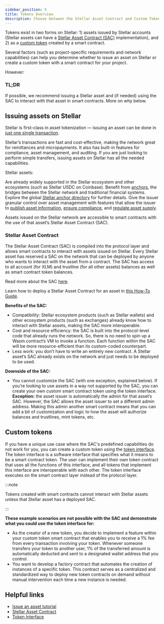 ```yaml
---
sidebar_position: 5
title: Tokens Overview
description: Choose between the Stellar Asset Contract and Custom Tokens
---
```


Tokens exist in two forms on Stellar: 1) assets issued by Stellar accounts (Stellar assets can have a [Stellar Asset Contract (SAC)](./stellar-asset-contract.mdx) implementation), and 2) as a [custom token](./token-interface.mdx) created by a smart contract.

Several factors (such as project-specific requirements and network capabilities) can help you determine whether to issue an asset on Stellar or create a custom token with a smart contract for your project.

However:

### TL;DR

If possible, we recommend issuing a Stellar asset and (if needed) using the SAC to interact with that asset in smart contracts. More on why below.

## Issuing assets on Stellar

Stellar is first-class in asset tokenization — issuing an asset can be done in [just one single transaction](https://developers.stellar.org/docs).

Stellar’s transactions are fast and cost-effective, making the network great for remittances and micropayments. It also has built-in features for compliance, asset management, and auditing. If you are just looking to perform simple transfers, issuing assets on Stellar has all the needed capabilities.

Stellar assets:

Are already widely supported in the Stellar ecosystem and other ecosystems (such as Stellar USDC on Coinbase). Benefit from [anchors](../../learn/encyclopedia/anchors.mdx), the bridges between the Stellar network and traditional financial systems. Explore the global [Stellar anchor directory](https://anchors.stellar.org/) for further details. Give the issuer granular control over asset management with features that allow the issuer to [publish asset information](../../issuing-assets/publishing-asset-info.mdx), [ensure compliance](../../issuing-assets/anatomy-of-an-asset.mdx#compliance), and [regulate asset supply](../../issuing-assets/control-asset-access.mdx#limiting-the-supply-of-an-asset).

Assets issued on the Stellar network are accessible to smart contracts with the use of that asset’s Stellar Asset Contract (SAC).

### Stellar Asset Contract

The Stellar Asset Contract (SAC) is compiled into the protocol layer and allows smart contracts to interact with assets issued on Stellar. Every Stellar asset has reserved a SAC on the network that can be deployed by anyone who wants to interact with the asset from a contract. The SAC has access to all account (for XLM) and trustline (for all other assets) balances as well as smart contract token balances.

Read more about the SAC [here](./stellar-asset-contract.mdx).

Learn how to deploy a Stellar Asset Contract for an asset in [this How-To Guide](../../smart-contracts/guides/cli/deploy-stellar-asset-contract.mdx).

**Benefits of the SAC:**

- Compatibility: Stellar ecosystem products (such as Stellar wallets) and other ecosystem products (such as exchanges) already know how to interact with Stellar assets, making the SAC more interoperable.
- Cost and resource efficiency: the SAC is built into the protocol-level code that already runs the network. So, there is no need to spin up a Wasm contract’s VM to invoke a function. Each function within the SAC will be more resource-efficient than its custom-coded counterpart.
- Less work: you don’t have to write an entirely new contract. A Stellar asset’s SAC already exists on the network and just needs to be deployed to be used.

**Downside of the SAC:**

- You cannot customize the SAC (with one exception, explained below). If you’re looking to use assets in a way not supported by the SAC, you can create your own custom smart contract token using the token interface. **Exception:** the asset issuer is automatically the admin for that asset’s SAC. However, the SAC allows the asset issuer to set a different admin address. Making this admin another smart contract means that you can add a bit of customization and logic to how the asset will authorize balances and trustlines, mint tokens, etc.

## Custom tokens

If you have a unique use case where the SAC's predefined capabilities do not work for you, you can create a custom token using the [token interface](./token-interface.mdx). The token interface is a software interface that specifies what it means to be a smart contract token. The user can implement their own token contract that uses all the functions of this interface, and all tokens that implement this interface are interoperable with each other. The token interface executes on the smart contract layer instead of the protocol layer.

:::note

Tokens created with smart contracts cannot interact with Stellar assets unless that Stellar asset has a deployed SAC.

:::

**These example scenarios are not possible with the SAC and demonstrate what you could use the token interface for:**

- As the creator of a new token, you decide to implement a feature within your custom token smart contract that enables you to receive a 1% fee from every transaction involving your token. Whenever someone transfers your token to another user, 1% of the transferred amount is automatically deducted and sent to a designated wallet address that you control.
- You want to develop a factory contract that automates the creation of instances of a specific token. This contract serves as a centralized and standardized way to deploy new token contracts on demand without manual intervention each time a new instance is needed.

## Helpful links

- [Issue an asset tutorial](../../issuing-assets/how-to-issue-an-asset.mdx)
- [Stellar Asset Contract](./stellar-asset-contract.mdx)
- [Token Interface](./token-interface.mdx)
